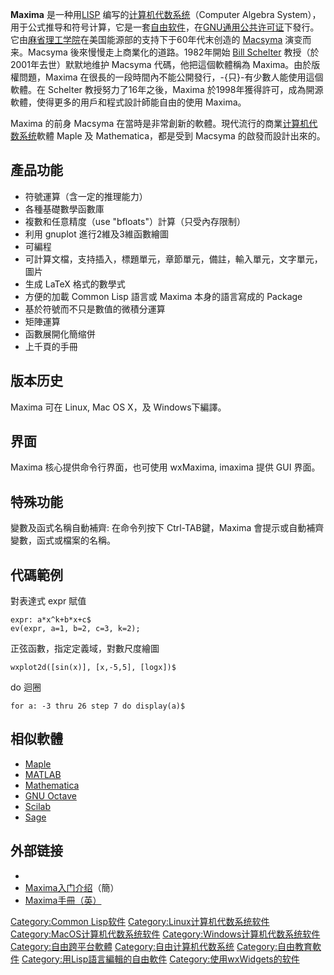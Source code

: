 {{NOT|日產Maxima}}
{{NoteTA|G1=IT|G2=FL}}
{{Infobox_Software
|name = Maxima
|logo = [[File:Maximalogo.png|50px]]
|screenshot = [[File:WxMaxima_0.7.1_screenshot.png|250px]]
|caption = wxMaxima螢幕截圖
|developer =  在[[Project_MAC|Project MAC]]中的Macsyma小組及志願貢獻者
| released = {{Start date and age|1982|df=yes}}
| latest release version = 5.44.0
| latest release date = {{Release date and age|2020|06|08|df=yes}}
|programming language = [[Common_Lisp|Common Lisp]]
|operating system = [[多平台|多平台]]
|genre = [[計算機代數系統|計算機代數系統]]
|license = [[GNU通用公共许可证|GPL]]
|website = [http://maxima.sourceforge.net/ maxima.sourceforge.net]
|latest preview version=}}
'''Maxima''' 是一种用[[LISP|LISP]] 编写的[[计算机代数系统|计算机代数系统]]（Computer Algebra System），用于公式推导和符号计算，它是一套[[自由软件|自由软件]]，在[[GNU通用公共许可证|GNU通用公共许可证]]下發行。它由[[麻省理工学院|麻省理工学院]]在美国能源部的支持下于60年代末创造的 [[Macsyma|Macsyma]] 演变而来。Macsyma 後來慢慢走上商業化的道路。1982年開始 [[Bill_Schelter|Bill Schelter]] 教授（於2001年去世）默默地维护 Macsyma 代碼，他把這個軟體稱為 Maxima。由於版權問題，Maxima 在很長的一段時間內不能公開發行，-{只}-有少數人能使用這個軟體。在 Schelter 教授努力了16年之後，Maxima 於1998年獲得許可，成為開源軟體，使得更多的用戶和程式設計師能自由的使用 Maxima。

Maxima 的前身 Macsyma 在當時是非常創新的軟體。現代流行的商業[[计算机代数系统|计算机代数系统]]軟體 Maple 及 Mathematica，都是受到 Macsyma 的啟發而設計出來的。

== 產品功能 ==
* 符號運算（含一定的推理能力）
* 各種基礎數學函數庫
* 複數和任意精度（use "bfloats"）計算（只受內存限制）
* 利用 gnuplot 進行2維及3維函數繪圖
* 可編程
* 可計算文檔，支持插入，標題單元，章節單元，備註，輸入單元，文字單元，圖片
* 生成 LaTeX 格式的數學式
* 方便的加載 Common Lisp 語言或 Maxima 本身的語言寫成的 Package
* 基於符號而不只是數值的微積分運算
* 矩陣運算
* 函數展開化簡缩併
* 上千頁的手冊

== 版本历史 ==
Maxima 可在 Linux, Mac OS X，及 Windows下編譯。
== 界面 ==
Maxima 核心提供命令行界面，也可使用 wxMaxima, imaxima 提供 GUI 界面。

== 特殊功能 ==
變數及函式名稱自動補齊: 在命令列按下 Ctrl-TAB鍵，Maxima 會提示或自動補齊變數，函式或檔案的名稱。

== 代碼範例 ==
對表達式 expr 賦值
<pre>
expr: a*x^k+b*x+c$
ev(expr, a=1, b=2, c=3, k=2);
</pre>

正弦函數，指定定義域，對數尺度繪圖
<pre>
wxplot2d([sin(x)], [x,-5,5], [logx])$
</pre>

do 迴圈
<pre>
for a: -3 thru 26 step 7 do display(a)$
</pre>

== 相似軟體 ==
* [[Maple|Maple]]
* [[MATLAB|MATLAB]]
* [[Mathematica|Mathematica]]
* [[GNU_Octave|GNU Octave]]
* [[Scilab|Scilab]]
* [[Sage|Sage]]

== 外部链接 ==
{{Commons category|Created with Maxima (software)}}
* {{Official website|http://maxima.sourceforge.net/}}
* [https://web.archive.org/web/20060509180941/http://dsec.pku.edu.cn/~yuhj/wiki/maxima.html Maxima入门介绍]（簡）
* [http://maxima.sourceforge.net/docs/manual/maxima.html Maxima手冊（英）] {{Wayback|url=http://maxima.sourceforge.net/docs/manual/maxima.html |date=20200620104802 }}

{{计算机代数系统}}
{{数值分析软件}}

[[Category:Common_Lisp软件|Category:Common Lisp软件]]
[[Category:Linux计算机代数系统软件|Category:Linux计算机代数系统软件]]
[[Category:MacOS计算机代数系统软件|Category:MacOS计算机代数系统软件]]
[[Category:Windows计算机代数系统软件|Category:Windows计算机代数系统软件]]
[[Category:自由跨平台軟體|Category:自由跨平台軟體]]
[[Category:自由计算机代数系统|Category:自由计算机代数系统]]
[[Category:自由教育軟件|Category:自由教育軟件]]
[[Category:用Lisp語言編輯的自由軟件|Category:用Lisp語言編輯的自由軟件]]
[[Category:使用wxWidgets的软件|Category:使用wxWidgets的软件]]